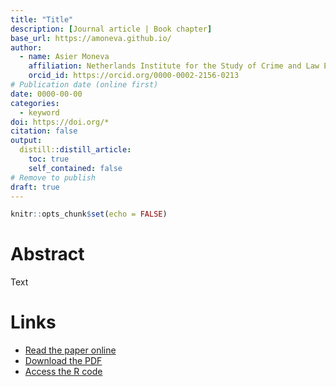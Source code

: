 ```yaml
---
title: "Title"
description: [Journal article | Book chapter]
base_url: https://amoneva.github.io/
author:
  - name: Asier Moneva
    affiliation: Netherlands Institute for the Study of Crime and Law Enforcement (NSCR) & Centre of Expertise Cyber Security at The Hague University of Applied Sciences
    orcid_id: https://orcid.org/0000-0002-2156-0213
# Publication date (online first)
date: 0000-00-00
categories:
  - keyword
doi: https://doi.org/*
citation: false
output:
  distill::distill_article:
    toc: true
    self_contained: false
# Remove to publish
draft: true
---
```


```r
knitr::opts_chunk$set(echo = FALSE)
```

# Abstract

Text

# Links

-   [Read the paper online](URL)
-   [Download the PDF](file.pdf)
-   [Access the R code](URL)
